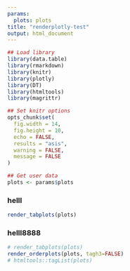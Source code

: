 ```yaml
---
params:
  plots: plots
title: "renderplotly-test"
output: html_document
---
```


```r
## Load library
library(data.table)
library(rmarkdown)
library(knitr)
library(plotly)
library(DT)
library(htmltools)
library(magrittr)

## Set knitr options
opts_chunk$set(
  fig.width = 14,
  fig.height = 10,
  echo = FALSE,
  results = "asis",
  warning = FALSE,
  message = FALSE
)

## Get user data
plots <- params$plots
```


### helll

```r
render_tabplots(plots)
```

### helll8888

```r
# render_tabplots(plots)
render_orderplots(plots, tagh3=FALSE)
# htmltools::tagList(plots)
```
